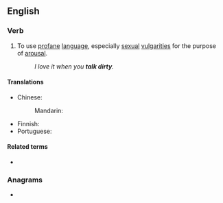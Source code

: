 ==English==

===Verb===
{{en-verb|talks dirty|talking dirty|talked dirty}}

# {{lb|en|intransitive|idiomatic}} To use [[profane]] [[language]], especially [[sexual]] [[vulgarity|vulgarities]] for the purpose of [[arousal]].
#: ''I love it when you '''talk dirty'''.''

====Translations====
{{trans-top|use profane language for the purpose of arousal}}
* Chinese:
*: Mandarin: {{t-needed|cmn}}
{{trans-mid}}
* Finnish: {{t|fi|[[puhua]] [[tuhma|tuhmia]]}}
* Portuguese: {{t-needed|pt}}
{{trans-bottom}}

====Related terms====
* {{l|en|dirty talk}}

{{c|en|Talking|Sex}}

===Anagrams===
* {{anagrams|en|a=adiklrtty|dirty talk}}